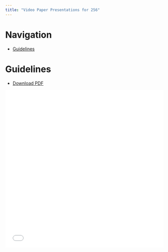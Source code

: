 ```yaml
---
title: "Video Paper Presentations for 256"
---
```


# Navigation

- [Guidelines](#guidelines)

# Guidelines

- [Download PDF](./VideoGuidelines.pdf)

<embed
	src="./ProjectGuidelines.pdf"
	type="application/pdf"
	width="100%"
	height="500px"
	title="Embedded PDF Viewer"
/>